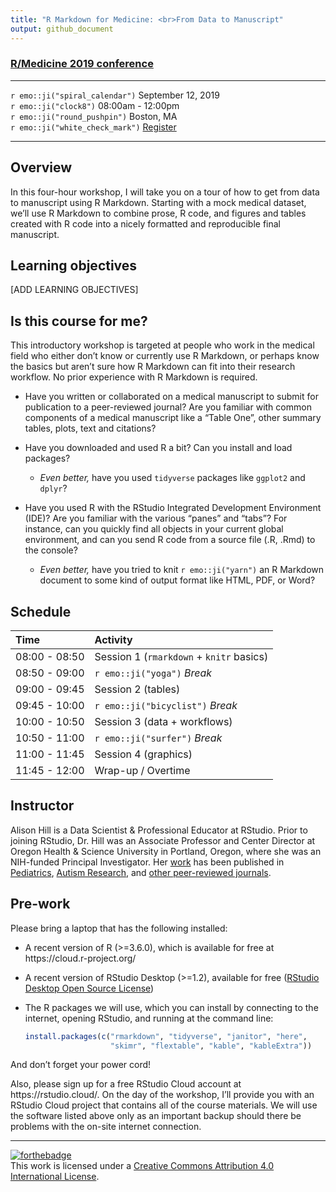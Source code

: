 ```yaml
---
title: "R Markdown for Medicine: <br>From Data to Manuscript"
output: github_document
---
```


### [R/Medicine 2019 conference](https://r-medicine.com/)

---

`r emo::ji("spiral_calendar")`    September 12, 2019  
`r emo::ji("clock8")`             08:00am - 12:00pm   
`r emo::ji("round_pushpin")`      Boston, MA  
`r emo::ji("white_check_mark")`   [Register](https://cvent.me/en41V)

---

## Overview

In this four-hour workshop, I will take you on a tour of how to get from data to manuscript using R Markdown. Starting with a mock medical dataset, we'll use R Markdown to combine prose, R code, and figures and tables created with R code into a nicely formatted and reproducible final manuscript. 

## Learning objectives

[ADD LEARNING OBJECTIVES]

## Is this course for me?

This introductory workshop is targeted at people who work in the medical field who either don't know or currently use R Markdown, or perhaps know the basics but aren't sure how R Markdown can fit into their research workflow. No prior experience with R Markdown is required.

- Have you written or collaborated on a medical manuscript to submit for publication to a peer-reviewed journal? Are you familiar with common components of a medical manuscript like a "Table One", other summary tables, plots, text and citations?

- Have you downloaded and used R a bit? Can you install and load packages?
  - *Even better,* have you used `tidyverse` packages like `ggplot2` and `dplyr`? 

- Have you used R with the RStudio Integrated Development Environment (IDE)? Are you familiar with the various "panes" and "tabs"? For instance, can you quickly find all objects in your current global environment, and can you send R code from a source file (.R, .Rmd) to the console? 
  - *Even better,* have you tried to knit `r emo::ji("yarn")` an R Markdown document to some kind of output format like HTML, PDF, or Word?


## Schedule

| Time          | Activity                                |
|:--------------|:----------------------------------------|
| 08:00 - 08:50 | Session 1 (`rmarkdown` + `knitr` basics)|
| 08:50 - 09:00 | `r emo::ji("yoga")` *Break*             |
| 09:00 - 09:45 | Session 2 (tables)                      |
| 09:45 - 10:00 | `r emo::ji("bicyclist")` *Break*        |
| 10:00 - 10:50 | Session 3 (data + workflows)            |
| 10:50 - 11:00 | `r emo::ji("surfer")` *Break*           |
| 11:00 - 11:45 | Session 4 (graphics)                    |
| 11:45 - 12:00 | Wrap-up / Overtime                      |

## Instructor

Alison Hill is a Data Scientist & Professional Educator at RStudio. Prior to joining RStudio, Dr. Hill was an Associate Professor and Center Director at Oregon Health & Science University in Portland, Oregon, where she was an NIH-funded Principal Investigator. Her [work](https://profiles.impactstory.org/u/0000-0002-8082-1890) has been published in [Pediatrics](https://alison.rbind.io/publication/2015-obesity-in-asd-multisite/), [Autism Research](https://alison.rbind.io/publication/2016-uh-and-um-asd-sli/), and [other peer-reviewed journals](https://alison.rbind.io/publication/#2). 

## Pre-work

Please bring a laptop that has the following installed:

+ A recent version of R (>=3.6.0), which is available for free at https://cloud.r-project.org/
+ A recent version of RStudio Desktop (>=1.2), available for free ([RStudio Desktop Open Source License](https://www.rstudio.com/products/rstudio/download/#download))
+ The R packages we will use, which you can install by connecting to the internet, opening RStudio, and running at the command line:

  ```r
  install.packages(c("rmarkdown", "tidyverse", "janitor", "here", 
                     "skimr", "flextable", "kable", "kableExtra"))
  ```

And don't forget your power cord!

Also, please sign up for a free RStudio Cloud account at https://rstudio.cloud/. On the day of the workshop, I'll provide you with an RStudio Cloud project that contains all of the course materials. We will use the software listed above only as an important backup should there be problems with the on-site internet connection.

---

[![forthebadge](https://forthebadge.com/images/badges/cc-by.svg)](https://creativecommons.org/licenses/by/4.0/)  
This work is licensed under a [Creative Commons Attribution 4.0 International License](https://creativecommons.org/licenses/by/4.0/).
